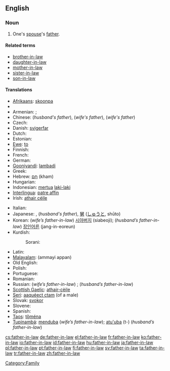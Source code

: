==English==

===Noun===
{{wikipedia}}
{{en-noun|sg=[[father]]-[[in-law]]|fathers-in-law|pl2=father-in-laws}}

# One's [[spouse]]'s [[father]].

====Related terms====
* [[brother-in-law]]
* [[daughter-in-law]]
* [[mother-in-law]]
* [[sister-in-law]]
* [[son-in-law]]

====Translations====
{{trans-top|One's spouse's father}}
* [[Afrikaans]]: [[skoonpa]]
* {{trreq|Arabic}}
* Armenian: {{i|wife's father-in-law}} {{t-|hy|սկեսրայր|tr=skesrayr|sc=Armn|xs=Armenian}}; {{i|husband's father-in-law}} {{t-|hy|աներ|tr=aner|sc=Armn|xs=Armenian}}
* Chinese: {{t|zh|公公|tr=gōnggong}} (''husband's father''), {{t|zh|岳父|tr=yuèfù}} (''wife's father''), {{t|zh|嫜|tr=zhāng}} (''wife's father'')
* Czech: {{t+|cs|tchán|m}}
* Danish: [[svigerfar]] {{c}}
* Dutch: {{t+|nl|schoonvader|m}}
* Estonian: {{t+|et|äi}}
* [[Ewe]]: [[to]]
* Finnish: {{t+|fi|appi}}
* French: {{t+|fr|beau-père|m}}
* German: {{t+|de|Schwiegervater|m}}
* [[Gooniyandi]]: [[lambadi]]
* Greek: {{t+|el|πεθερός|tr=petherós|sc=Grek}}
* Hebrew: [[חם|חָם]] (kham) {{m}}
* Hungarian: {{t+|hu|após}}
* Indonesian: [[mertua]] [[laki-laki]]
* [[Interlingua]]: [[patre affin]]
* Irish: [[athair céile]]
{{trans-mid}}
* Italian: {{t+|it|suocero|m}}
* Japanese: {{t|ja|義父|tr=gifu|sc=Jpan}}, {{t|ja|岳父|tr=gakufu|sc=Jpan}} (''husband's father''), [[舅]] ([[しゅうと]], shūto)
* Korean: (''wife’s father-in-law'') [[시아버지]] (siabeoji); (''husband’s father-in-law'') [[장인어른]] (jang-in-eoreun)
* Kurdish:
*: Sorani: {{t|ku|خه‌زور|tr=xezur|sc=ku-Arab}}
* Latin: {{t-|la|socer|m}}
* [[Malayalam]]: (ammayi appan)
* Old English: {{t-|ang|sweor|m|alt=swēor|xs=Old English}}
* Polish: {{t+|pl|teść|m}}
* Portuguese: {{t+|pt|sogro|m}}
* Romanian: {{t-|ro|socru|m}}
* Russian: (''wife’s father-in-law'') {{t+|ru|свёкор|m|tr=svjókor|sc=Cyrl}}; (''husband’s father-in-law'') {{t+|ru|тесть|m|tr=test'|sc=Cyrl}}
* [[Scottish Gaelic]]: [[athair-cèile]] {{m}}
* [[Seri]]: [[aaquéect ctam]] (of a male)
* Slovak: [[svokor]] {{m}}
* Slovene: {{t+|sl|tast|m}}
* Spanish: {{t+|es|suegro|m}}
* [[Taos]]: [[tǫ̏ména]]
* [[Tupinambá]]: [[menduba]] (''wife’s father-in-law''); [[atu'uba]] (t-) (''husband’s father-in-law'')
{{trans-bottom}}

[[Category:Family]]

[[cs:father-in-law]]
[[de:father-in-law]]
[[el:father-in-law]]
[[fr:father-in-law]]
[[ko:father-in-law]]
[[io:father-in-law]]
[[id:father-in-law]]
[[hu:father-in-law]]
[[ja:father-in-law]]
[[pl:father-in-law]]
[[pt:father-in-law]]
[[fi:father-in-law]]
[[sv:father-in-law]]
[[ta:father-in-law]]
[[tr:father-in-law]]
[[zh:father-in-law]]